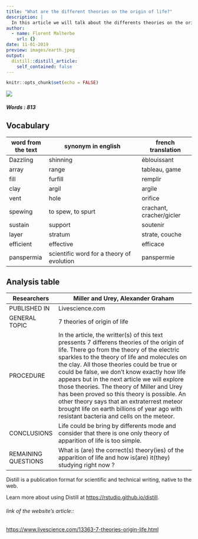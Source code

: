 ```yaml
---
title: "What are the different theories on the origin of life?"
description: |
  In this article we will talk about the differents theories on the origin of life.
author:
  - name: Florent Malherbe
    url: {}
date: 11-01-2019
preview: images/earth.jpeg 
output:
  distill::distill_article:
    self_contained: false
---
```


```r
knitr::opts_chunk$set(echo = FALSE)
```
![](images/earth.jpeg)


##### Words : 813

## Vocabulary

| word from the text | synonym in english                        | french translation       |
| ------------------ | ----------------------------------------- | ------------------------ |
| Dazzling           | shinning                                  | éblouissant              |
| array              | range                                     | tableau, game            |
| fill               | furfill                                   | remplir                  |
| clay               | argil                                     | argile                   |
| vent               | hole                                      | orifice                  |
| spewing            | to spew, to spurt                         | crachant, cracher/gicler |
| sustain            | support                                   | soutenir                 |
| layer              | stratum                                   | strate, couche           |
| efficient          | effective                                 | efficace                 |
| panspermia         | scientific word for a theory of evolution | panspermie               |

## Analysis table


| Researchers         | Miller and Urey, Alexander Graham                                                                                                                                                                                                      |
| ------------------- | --------------------------------------------------------------------------------------------------------------------------------------------------------------------------------------------------------------------------------------------- |
| PUBLISHED IN        | Livescience.com                                                                                                                                                                                                                         |
| GENERAL TOPIC       | 7 theories of origin of life                                                                                                                                                                                                 |
| PROCEDURE           | In the article, the writter(s) of this text pressents 7 differens theories of the origin of life. There go from the theory of the electric sparkles to the theory of life and molecules on the clay. All those theories could be true or could be false, we don't know exactly how life appears but in the next article we will explore those theories. The theory of Miller and Urey has been proved so this theory is possible. An other theory says that an extraterrest meteor brought life on earth billions of year ago with resistant bacteria and cells on the meteor.                                                                                                                                                                   |
| CONCLUSIONS         | Life could be bring by differents mode and consider that there is one only theory of apparition of life is too simple.                                                                                                                                                                   |
| REMAINING QUESTIONS | What is (are) the correct(s) theory(ies) of the apparition of life and how is(are) it(they) studying right now ?                                                                                                                                                                                |


Distill is a publication format for scientific and technical writing, native to the web.

Learn more about using Distill at <https://rstudio.github.io/distill>.

###### link of the website's article::
<https://www.livescience.com/13363-7-theories-origin-life.html>

